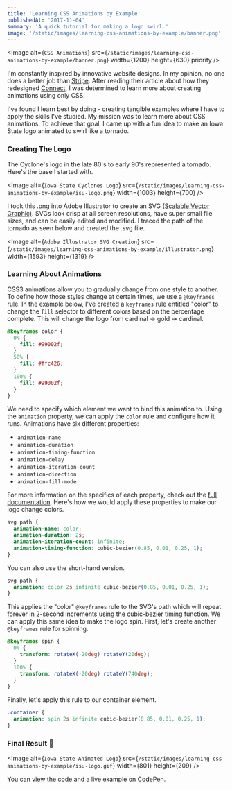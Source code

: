 ```yaml
---
title: 'Learning CSS Animations by Example'
publishedAt: '2017-11-04'
summary: 'A quick tutorial for making a logo swirl.'
image: '/static/images/learning-css-animations-by-example/banner.png'
---
```


<Image
  alt={`CSS Animations`}
  src={`/static/images/learning-css-animations-by-example/banner.png`}
  width={1200}
  height={630}
  priority
/>

I'm constantly inspired by innovative website designs. In my opinion, no one does a better job than [Stripe](/blog/how-stripe-designs-beautiful-websites). After reading their article about how they redesigned [Connect](https://stripe.com/blog/connect-front-end-experience), I was determined to learn more about creating animations using only CSS.

I've found I learn best by doing - creating tangible examples where I have to apply the skills I've studied. My mission was to learn more about CSS animations. To achieve that goal, I came up with a fun idea to make an Iowa State logo animated to swirl like a tornado.

### Creating The Logo

The Cyclone's logo in the late 80's to early 90's represented a tornado. Here's the base I started with.

<Image
  alt={`Iowa State Cyclones Logo`}
  src={`/static/images/learning-css-animations-by-example/isu-logo.png`}
  width={1003}
  height={700}
/>

I took this .png into Adobe Illustrator to create an SVG [(Scalable Vector Graphic)](https://svgontheweb.com/). SVGs look crisp at all screen resolutions, have super small file sizes, and can be easily edited and modified. I traced the path of the tornado as seen below and created the .svg file.

<Image
  alt={`Adobe Illustrator SVG Creation`}
  src={`/static/images/learning-css-animations-by-example/illustrator.png`}
  width={1593}
  height={1319}
/>

### Learning About Animations

CSS3 animations allow you to gradually change from one style to another. To define how those styles change at certain times, we use a `@keyframes` rule. In the example below, I've created a `keyframes` rule entitled "color" to change the `fill` selector to different colors based on the percentage complete. This will change the logo from cardinal → gold → cardinal.

```css
@keyframes color {
  0% {
    fill: #99002f;
  }
  50% {
    fill: #ffc426;
  }
  100% {
    fill: #99002f;
  }
}
```

We need to specify which element we want to bind this animation to. Using the `animation` property, we can apply the `color` rule and configure how it runs. Animations have six different properties:

- `animation-name`
- `animation-duration`
- `animation-timing-function`
- `animation-delay`
- `animation-iteration-count`
- `animation-direction`
- `animation-fill-mode`

For more information on the specifics of each property, check out the [full documentation](https://www.w3schools.com/css/css3_animations.asp). Here's how we would apply these properties to make our logo change colors.

```css
svg path {
  animation-name: color;
  animation-duration: 2s;
  animation-iteration-count: infinite;
  animation-timing-function: cubic-bezier(0.85, 0.01, 0.25, 1);
}
```

You can also use the short-hand version.

```css
svg path {
  animation: color 2s infinite cubic-bezier(0.85, 0.01, 0.25, 1);
}
```

This applies the "color" `@keyframes` rule to the SVG's path which will repeat forever in 2-second increments using the [cubic-bezier](http://cubic-bezier.com/#.17,.67,.83,.67) timing function. We can apply this same idea to make the logo spin. First, let's create another `@keyframes` rule for spinning.

```css
@keyframes spin {
  0% {
    transform: rotateX(-20deg) rotateY(20deg);
  }
  100% {
    transform: rotateX(-20deg) rotateY(740deg);
  }
}
```

Finally, let's apply this rule to our container element.

```css
.container {
  animation: spin 2s infinite cubic-bezier(0.85, 0.01, 0.25, 1);
}
```

### Final Result 🎉

<Image
  alt={`Iowa State Animated Logo`}
  src={`/static/images/learning-css-animations-by-example/isu-logo.gif`}
  width={801}
  height={209}
/>

You can view the code and a live example on [CodePen](https://codepen.io/leerob/pen/BmGZZQ?editors=1100).
